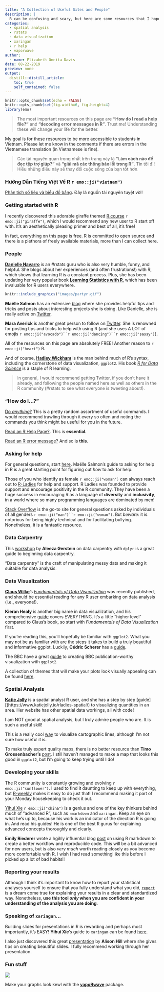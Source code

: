 ```yaml
---
title: "A Collection of Useful Sites and People"
description: |
  R can be confusing and scary, but here are some resources that I hope will be helpful.
categories:
  - spatial analysis
  - rstats
  - data visualization
  - xaringan
  - r help
  - vaporwave
author:
  - name: Elizabeth Oneita Davis
date: 08-22-2019
preview: none
output:
  distill::distill_article:
    toc: true
    self_contained: false
---
```


```r
knitr::opts_chunk$set(echo = FALSE)
knitr::opts_chunk$set(fig.width=6, fig.height=4) 
library(emo)
```

>The most important resources on this page are **"How do I read a help file?"** and  **"decoding error messages in R"**. Trust me! Understanding these will change your life for the better.

<aside>
My goal is for these resources to be more accessible to students in Vietnam. Please let me know in the comments if there are errors in the Vietnamese translation (in Vietnamese is fine).
</aside>

>Các tài nguyên quan trọng nhất trên trang này là **"Làm cách nào để đọc tệp trợ giúp?"** và **"giải mã các thông báo lỗi trong R"**. Tin tôi đi! Hiểu những điều này sẽ thay đổi cuộc sống của bạn tốt hơn.

### Hướng Dẫn Tiếng Việt Về R `r emo::ji("vietnam")`

[Phân tích số liệu và biểu đồ bằng](https://cran.r-project.org/doc/contrib/Intro_to_R_Vietnamese.pdf). Đây là nguồn tài nguyên tuyệt vời! 

### Getting started with R
I recently discovered this adorable giraffe themed [R course](https://tinystats.github.io/teacups-giraffes-and-statistics) `r emo::ji("giraffe")`, which I would recommend any new user to R start off with. It's an aesthetically pleasing primer and best of all, it's free!

<aside>
In fact, everything on this page is free. R is committed to open source and there is a plethora of freely available materials, more than I can collect here.
</aside>

### People 
**[Danielle Navarro](https://twitter.com/djnavarro)** is an #rstats guru who is also very humble, funny, and helpful. She blogs about her experiences (and often frustrations!) with R, which shows that learning R is a constant process. Plus, she has been updating her very popular book **[Learning Statistics with R](https://learningstatisticswithr.com/)**, which has been invaluable for R users everywhere. 


```r
knitr::include_graphics("images/partyr.gif") 
```

**Maëlle Salmon** has an extensive [blog](https://masalmon.eu/) where she provides helpful tips and tricks and posts about interesting projects she is doing. Like Danielle, she is really active on [Twitter](https://twitter.com/ma_salmon).

**Mara Averick** is another great person to follow on [Twitter](https://twitter.com/dataandme). She is renowned for posting tips and tricks to help with using R (and she uses A LOT of emojis `r emo::ji("avocado")``r emo::ji("dancing")``r emo::ji("sassy")`).

<aside>
All of the resources on this page are absolutely FREE! Another reason to `r emo::ji("heart")` R.
</aside>

And of course, [**Hadley Wickham**](https://twitter.com/hadleywickham) is the man behind much of R's syntax, including the cornerstone of data visualization, `ggplot2`. His book [*R for Data Science*](https://r4ds.had.co.nz/) is a staple of R learning.

>In general, I would recommend getting Twitter, if you don't have it already, and following the people named here as well as others in the R community (#rstats to see what everyone is tweeting about!).

### "How do I...?"

[Do *anything*?](https://smach.github.io/R4JournalismBook/HowDoI.html) This is a pretty random assortment of useful commands. I would recommend trawling through it every so often and noting the commands you think might be useful for you in the future. 

[Read an R Help Page?](https://socviz.co/appendix.html#a-little-more-about-r). This is **essential**.

[Read an R error message?](http://rex-analytics.com/decoding-error-messages-r/) And so is **this**.

### Asking for help

For general questions, start [here](https://masalmon.eu/2018/07/22/wheretogethelp/). Maëlle Salmon's guide to asking for help in R is a great starting point for figuring out *how* to ask for help. 

Those of you who identify as female `r emo::ji("woman")` can always reach out to [R-Ladies](https://rladies.org/) for help and support. R Ladies was founded to provide support and encourage positivity in the R community. They have been a huge success in encouraging R as a language of **diversity** and **inclusivity**, in a world where so many programming languages are dominated by men!

[Stack Overflow](https://stackoverflow.com/) is the go-to site for general questions asked by individuals of all genders `r emo::ji("man")``r emo::ji("woman")`. But *beware*: it is notorious for being highly technical and for facilitating bullying. Nonetheless, it is a fantastic resource.

### Data Carpentry

This [workshop](http://home.cc.umanitoba.ca/~gersteia/MBIO7040/05-dplyr.html) by **Aleeza Gerstein** on data carpentry with `dplyr` is a great guide to beginning data carpentry. 

<aside>
"Data carpentry" is the craft of manipulating messy data and making it suitable for data analysis.
</aside>

### Data Visualization

[**Claus Wilke**](https://twitter.com/ClausWilke)'s [*Fundamentals of Data Visualization*](https://serialmentor.com/dataviz/) was recently published, and should be essential reading for any R user embarking on data analysis (i.e., everyone!).

**Kieran Healy** is another big name in data visualization, and his comprehensive [guide](https://socviz.co/) covers EVERYTHING. It's a little "higher level" compared to Claus's book, so start with *Fundamentals of Data Visualization* first.

If you're reading this, you'll hopefully be familiar with `ggplot2`. What you may not be as familiar with are the steps it takes to build a truly beautiful and informative ggplot. Luckily, **Cédric Scherer** has a [guide](https://cedricscherer.netlify.com/2019/05/17/the-evolution-of-a-ggplot-ep.-1/).

The BBC have a great [guide](https://github.com/bbc/bbplot) to creating BBC publication-worthy visualization with `ggplot2`.

A collection of themes that will make your plots look visually appealing can be found [here](https://rfortherestofus.com/2019/08/themes-to-improve-your-ggplot-figures/). 

### Spatial Analysis

[**Katie Jolly**](https://twitter.com/katiejolly6) is a spatial analyst R user, and she has a step by step [guide][(https://www.katiejolly.io/rladies-spatial/) to visualizing quantities in an area. Her website has other spatial data workings, all with code!

<aside> 
I am NOT good at spatial analysis, but I truly admire people who are. It is such a useful skill!
</aside>

This is a really cool [way](https://cartographicperspectives.org/index.php/journal/article/view/1536/1726) to visualize cartographic lines, although I'm not sure how useful it is.

To make truly expert quality maps, there is no better resource than **Timo Grossenbacher's** [post](https://timogrossenbacher.ch/2019/04/bivariate-maps-with-ggplot2-and-sf/). I still haven't managed to make a map that looks this good in `ggplot2`, but I'm going to keep trying until I do!

### Developing your skills

The R community is constantly growing and evolving `r emo::ji("sunflower")`. I used to find it daunting to keep up with everything, but [R-weekly](https://rweekly.org/) makes it easy to do just that! I recommend making it part of your Monday housekeeping to check it out.

[Yihui Xie](https://yihui.name/en/) `r emo::ji("china")` is a genius and one of the key thinkers behind much of "advanced R", such as `rmarkdown` and `xaringan`. Keep an eye on what he's up to, because his work is an indicator of the direction R is going in. And read his guides! He is one of the best R gurus for explaining advanced concepts thoroughly and clearly.

**Emily Riederer** wrote a hgihly influential blog [post](https://emilyriederer.netlify.com/post/rmarkdown-driven-development/) on using R markdown to create a better workflow and reproducible code. This will be a bit advanced for new users, but is also *very much* worth reading closely as you become more comfortable with R. I wish I had read somethingl ike this before I picked up a lot of bad habits!!

### Reporting your results
Although I think it's important to know how to report your statistical analyses yourself to ensure that you fully understand what you did, [`report`](https://github.com/easystats/report) is a dream come true for explaining your results in a clear and standardized way. Nonetheless, **use this tool *only* when you are confident in your understanding of the analysis you are doing**.

### Speaking of `xaringan`...

Building slides for presentations in R is rewarding and perhaps most importantly, it's EASY! **Yihui Xie**'s guide to `xaringan` can be found [here](https://slides.yihui.name/xaringan/).

I also just discovered this great [presentation](http://arm.rbind.io/slides/xaringan#1) by **Alison Hill** where she gives tips on creating beautiful slides. I fully recommend working through her presentation.

### Fun stuff

![](images/vaporwave.jpg)

Make your graphs look kewl with the [**vapoRwave**](https://github.com/moldach/vapoRwave) package.










